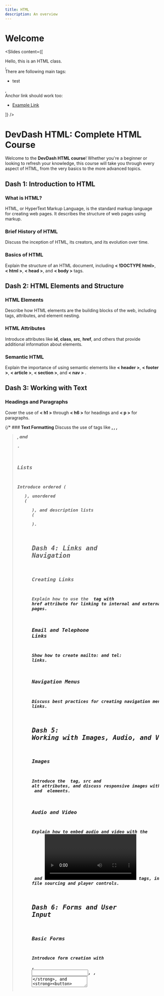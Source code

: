 ```yaml
---
title: HTML
description: An overview 
---
```


# Welcome 

<Slides
  content={[
    <div>Hello, this is an HTML class.</div>,
    <div>There are following main tags:<ul><li>test</li></ul></div>,
    <div>Anchor link should work too: <ul><li><a href="https://example.com">Example Link</a></li></ul> </div>
  ]}
/>

# **DevDash HTML: Complete HTML Course**

Welcome to the **DevDash HTML course**! Whether you're a beginner or looking to refresh your knowledge, this course will take you through every aspect of HTML, from the very basics to the more advanced topics.

## **Dash 1: Introduction to HTML**

### **What is HTML?**
HTML, or HyperText Markup Language, is the standard markup language for creating web pages. It describes the structure of web pages using markup.

### **Brief History of HTML**
Discuss the inception of HTML, its creators, and its evolution over time.

### **Basics of HTML**
Explain the structure of an HTML document, including **< !DOCTYPE html>**, **< html >**, **< head >**, and **< body >** tags.

## **Dash 2: HTML Elements and Structure**

### **HTML Elements**
Describe how HTML elements are the building blocks of the web, including tags, attributes, and element nesting.

### **HTML Attributes**
Introduce attributes like **id**, **class**, **src**, **href**, and others that provide additional information about elements.

### **Semantic HTML**
Explain the importance of using semantic elements like **< header >**, **< footer >**, **< article >**, **< section >**, and **< nav >** .

## **Dash 3: Working with Text**

### **Headings and Paragraphs**
Cover the use of **< h1 >** through **< h6 >** for headings and **< p >** for paragraphs.

{/* ### **Text Formatting**
Discuss the use of tags like **<strong>**, **<em>**, **<abbr>**, **<blockquote>**, and **<pre>**.

### **Lists**
Introduce ordered (**<ol>**), unordered (**<ul>**), and description lists (**<dl>**).

## **Dash 4: Links and Navigation**

### **Creating Links**
Explain how to use the **<a>** tag with **href** attribute for linking to internal and external pages.

### **Email and Telephone Links**
Show how to create **mailto:** and **tel:** links.

### **Navigation Menus**
Discuss best practices for creating navigation menus using lists and links.

## **Dash 5: Working with Images, Audio, and Video**

### **Images**
Introduce the **<img>** tag, **src** and **alt** attributes, and discuss responsive images with **<picture>** and **<source>** elements.

### **Audio and Video**
Explain how to embed audio and video with the **<audio>** and **<video>** tags, including file sourcing and player controls.

## **Dash 6: Forms and User Input**

### **Basic Forms**
Introduce form creation with **<form>**, **<input>**, **<label>**, **<textarea>**, and **<button>**.

### **Form Validation**
Cover HTML5 form validation features like **required**, **pattern**, and validation pseudo-classes.

### **Accessibility in Forms**
Discuss the importance of accessibility and how to ensure your forms are accessible.

## **Dash 7: Tables**

### **Basic Table Structure**
Explain the structure of tables using **<table>**, **<tr>**, **<th>**, and **<td>**.

### **Advanced Table Elements**
Introduce **<caption>**, **<thead>**, **<tfoot>**, and **<tbody>**.

### **Styling Tables**
Briefly cover how tables can be styled with CSS (to be expanded in a CSS course).

## **Dash 8: Advanced HTML Concepts**

### **Iframes**
Discuss the use of **<iframe>** for embedding external resources.

### **Scripting and Interactivity**
Introduce how **<script>** is used to include JavaScript for dynamic content and interactivity.

### **Meta Information**
Explain the role of **<meta>** tags in specifying metadata like character set, page description, and keywords for SEO.

## **Dash 9: HTML5 and Beyond**

### **New Elements in HTML5**
Cover new HTML5 elements like **<figure>**, **<figcaption>**, **<mark>**, and **<progress>**. */}

### **HTML5 APIs**
Provide an overview of HTML5 APIs like Geolocation, Drag and Drop, Local Storage, etc.

### **Future of HTML**
Discuss ongoing developments and what the future holds for HTML.

---

By the end of this course, you'll have a solid understanding of HTML and be ready to start creating your own web pages. Remember, the key to learning HTML is practice, so be sure to write plenty of code as you follow along with these Dashs!
